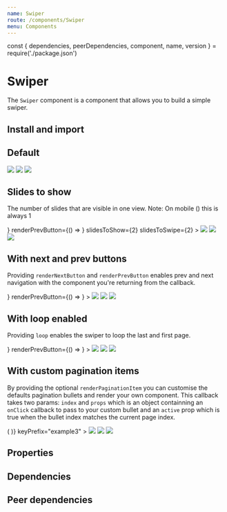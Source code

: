 ```yaml
---
name: Swiper
route: /components/Swiper
menu: Components
---
```


const { dependencies, peerDependencies, component, name, version } = require('./package.json')

# Swiper

<TagVersion version={version} name={name} />

The `Swiper` component is a component that allows you to build a simple swiper.

## Install and import

<Usage component={component} name={name} peerDependencies={peerDependencies} />

## Default

<Playground>
  <Swiper height={400}>
    <Swiper.Slide textAlign="center">
      <img
        style={{ maxWidth: '100%', maxHeight: '100%' }}
        src="https://images.unsplash.com/photo-1564460549828-f0219a31bf90?ixlib=rb-1.2.1&ixid=eyJhcHBfaWQiOjEyMDd9&auto=format&fit=crop&w=1350&q=80"
      />
    </Swiper.Slide>
    <Swiper.Slide textAlign="center">
      <img
        style={{ maxWidth: '100%', maxHeight: '100%' }}
        src="https://images.unsplash.com/photo-1575489272413-cb506258027e?ixlib=rb-1.2.1&ixid=eyJhcHBfaWQiOjEyMDd9&auto=format&fit=crop&w=634&q=80"
      />
    </Swiper.Slide>
    <Swiper.Slide textAlign="center">
      <img
        style={{ maxWidth: '100%', maxHeight: '100%' }}
        src="https://images.unsplash.com/photo-1541959833400-049d37f98ccd?ixlib=rb-1.2.1&ixid=eyJhcHBfaWQiOjEyMDd9&auto=format&fit=crop&w=1350&q=80"
      />
    </Swiper.Slide>
  </Swiper>
</Playground>

## Slides to show

The number of slides that are visible in one view. Note: On mobile () this is always 1

<Playground>
  <Swiper
    height={400}
    renderNextButton={() => <RightIcon size="lg" />}
    renderPrevButton={() => <LeftIcon size="lg" />}
    slidesToShow={2}
    slidesToSwipe={2}
  >
    <Swiper.Slide textAlign="center">
      <img
        style={{ maxWidth: '100%', maxHeight: '100%' }}
        src="https://images.unsplash.com/photo-1564460549828-f0219a31bf90?ixlib=rb-1.2.1&ixid=eyJhcHBfaWQiOjEyMDd9&auto=format&fit=crop&w=1350&q=80"
      />
    </Swiper.Slide>
    <Swiper.Slide textAlign="center">
      <img
        style={{ maxWidth: '100%', maxHeight: '100%' }}
        src="https://images.unsplash.com/photo-1575489272413-cb506258027e?ixlib=rb-1.2.1&ixid=eyJhcHBfaWQiOjEyMDd9&auto=format&fit=crop&w=634&q=80"
      />
    </Swiper.Slide>
    <Swiper.Slide textAlign="center">
      <img
        style={{ maxWidth: '100%', maxHeight: '100%' }}
        src="https://images.unsplash.com/photo-1541959833400-049d37f98ccd?ixlib=rb-1.2.1&ixid=eyJhcHBfaWQiOjEyMDd9&auto=format&fit=crop&w=1350&q=80"
      />
    </Swiper.Slide>
  </Swiper>
</Playground>

## With next and prev buttons

Providing `renderNextButton` and `renderPrevButton` enables prev and next navigation with the component you're returning from the callback.

<Playground>
  <Swiper
    keyPrefix="example2"
    height={400}
    renderNextButton={() => <RightIcon size="lg" />}
    renderPrevButton={() => <LeftIcon size="lg" />}
  >
    <Swiper.Slide textAlign="center">
      <img
        style={{ maxWidth: '100%', maxHeight: '100%' }}
        src="https://images.unsplash.com/photo-1564460549828-f0219a31bf90?ixlib=rb-1.2.1&ixid=eyJhcHBfaWQiOjEyMDd9&auto=format&fit=crop&w=1350&q=80"
      />
    </Swiper.Slide>
    <Swiper.Slide textAlign="center">
      <img
        style={{ maxWidth: '100%', maxHeight: '100%' }}
        src="https://images.unsplash.com/photo-1575489272413-cb506258027e?ixlib=rb-1.2.1&ixid=eyJhcHBfaWQiOjEyMDd9&auto=format&fit=crop&w=634&q=80"
      />
    </Swiper.Slide>
    <Swiper.Slide textAlign="center">
      <img
        style={{ maxWidth: '100%', maxHeight: '100%' }}
        src="https://images.unsplash.com/photo-1541959833400-049d37f98ccd?ixlib=rb-1.2.1&ixid=eyJhcHBfaWQiOjEyMDd9&auto=format&fit=crop&w=1350&q=80"
      />
    </Swiper.Slide>
  </Swiper>
</Playground>

## With loop enabled

Providing `loop` enables the swiper to loop the last and first page.

<Playground>
  <Swiper
    keyPrefix="example2"
    height={400}
    loop
    renderNextButton={() => <RightIcon size="lg" />}
    renderPrevButton={() => <LeftIcon size="lg" />}
  >
    <Swiper.Slide textAlign="center">
      <img
        style={{ maxWidth: '100%', maxHeight: '100%' }}
        src="https://images.unsplash.com/photo-1564460549828-f0219a31bf90?ixlib=rb-1.2.1&ixid=eyJhcHBfaWQiOjEyMDd9&auto=format&fit=crop&w=1350&q=80"
      />
    </Swiper.Slide>
    <Swiper.Slide textAlign="center">
      <img
        style={{ maxWidth: '100%', maxHeight: '100%' }}
        src="https://images.unsplash.com/photo-1575489272413-cb506258027e?ixlib=rb-1.2.1&ixid=eyJhcHBfaWQiOjEyMDd9&auto=format&fit=crop&w=634&q=80"
      />
    </Swiper.Slide>
    <Swiper.Slide textAlign="center">
      <img
        style={{ maxWidth: '100%', maxHeight: '100%' }}
        src="https://images.unsplash.com/photo-1541959833400-049d37f98ccd?ixlib=rb-1.2.1&ixid=eyJhcHBfaWQiOjEyMDd9&auto=format&fit=crop&w=1350&q=80"
      />
    </Swiper.Slide>
  </Swiper>
</Playground>

## With custom pagination items

By providing the optional `renderPaginationItem` you can customise the defaults pagination bullets and render your own component. This callback takes two params: `index` and `props` which is an object containning an `onClick` callback to pass to your custom bullet and an `active` prop which is true when the bullet index matches the current page index.

<Playground>
  <Swiper
    height={400}
    renderPaginationItem={(idx, { active, onClick }) => (
      <Swiper.Bullet width={50} height={50} active={active} onClick={onClick} />
    )}
    keyPrefix="example3"
  >
    <Swiper.Slide textAlign="center">
      <img
        style={{ maxWidth: '100%', maxHeight: '100%' }}
        src="https://images.unsplash.com/photo-1564460549828-f0219a31bf90?ixlib=rb-1.2.1&ixid=eyJhcHBfaWQiOjEyMDd9&auto=format&fit=crop&w=1350&q=80"
      />
    </Swiper.Slide>
    <Swiper.Slide textAlign="center">
      <img
        style={{ maxWidth: '100%', maxHeight: '100%' }}
        src="https://images.unsplash.com/photo-1575489272413-cb506258027e?ixlib=rb-1.2.1&ixid=eyJhcHBfaWQiOjEyMDd9&auto=format&fit=crop&w=634&q=80"
      />
    </Swiper.Slide>
    <Swiper.Slide textAlign="center">
      <img
        style={{ maxWidth: '100%', maxHeight: '100%' }}
        src="https://images.unsplash.com/photo-1541959833400-049d37f98ccd?ixlib=rb-1.2.1&ixid=eyJhcHBfaWQiOjEyMDd9&auto=format&fit=crop&w=1350&q=80"
      />
    </Swiper.Slide>
  </Swiper>
</Playground>

## Properties

<Props of={Swiper} />

## Dependencies

<Dependencies dependencies={dependencies} />

## Peer dependencies

<Dependencies dependencies={peerDependencies} />
